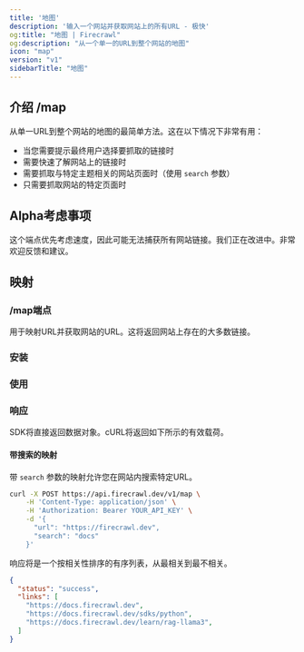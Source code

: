 ```yaml
---
title: '地图'
description: '输入一个网站并获取网站上的所有URL - 极快'
og:title: "地图 | Firecrawl"
og:description: "从一个单一的URL到整个网站的地图"
icon: "map"
version: "v1"
sidebarTitle: "地图"
---
```



## 介绍 /map

从单一URL到整个网站的地图的最简单方法。这在以下情况下非常有用：
- 当您需要提示最终用户选择要抓取的链接时
- 需要快速了解网站上的链接时
- 需要抓取与特定主题相关的网站页面时（使用 `search` 参数）
- 只需要抓取网站的特定页面时

## Alpha考虑事项

这个端点优先考虑速度，因此可能无法捕获所有网站链接。我们正在改进中。非常欢迎反馈和建议。

## 映射

### /map端点

用于映射URL并获取网站的URL。这将返回网站上存在的大多数链接。

### 安装

<CodeGroup>

<InstallationPython />
<InstallationJavaScript />
<InstallationGo />
<InstallationRust />

</CodeGroup>

### 使用

<CodeGroup>

<MapPython />
<MapJavaScript />
<MapGo />
<MapRust />
<MapCURL />

</CodeGroup>

### 响应

SDK将直接返回数据对象。cURL将返回如下所示的有效载荷。

<MapResponse />

#### 带搜索的映射

带 `search` 参数的映射允许您在网站内搜索特定URL。

```bash cURL
curl -X POST https://api.firecrawl.dev/v1/map \
    -H 'Content-Type: application/json' \
    -H 'Authorization: Bearer YOUR_API_KEY' \
    -d '{
      "url": "https://firecrawl.dev",
      "search": "docs"
    }'
```

响应将是一个按相关性排序的有序列表，从最相关到最不相关。

```json
{
  "status": "success",
  "links": [
    "https://docs.firecrawl.dev",
    "https://docs.firecrawl.dev/sdks/python",
    "https://docs.firecrawl.dev/learn/rag-llama3",
  ]
}
```